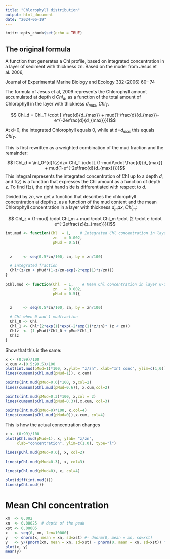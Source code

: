 ```yaml
---
title: "Chlorophyll distribution"
output: html_document
date: "2024-06-19"
---
```


```r
knitr::opts_chunk$set(echo = TRUE)
```

## The original formula

A function that generates a Chl profile, based on integrated concentration
in a layer of sediment with thickness zn. 
Based on the model from Jesus et al. 2006,

Journal of Experimental Marine Biology and Ecology 332 (2006) 60– 74

The formula of Jesus et al, 2006 represents the Chlorophyll amount accumulated at depth d $Chl_d$, as a function of the total amount of Chlorophyll in the layer with thickness $d_{max}$, $Chl_T$.

$$ Chl_d = Chl_T \cdot [ \frac{d}{d_{max}} + mud(1-\frac{d}{d_{max}}-e^{-2e\frac{d}{d_{max}}})]$$

At d=0, the integrated Chlorophyll equals 0, while at d=$d_{max}$ this equals $Chl_T$.

This is first rewritten as a weighted combination of the mud fraction and the remainder:

$$ IChl_d = \int_0^{d}f(z)dz=  Chl_T \cdot [ (1-mud)\cdot \frac{d}{d_{max}} + mud(1-e^{-2e\frac{d}{d_{max}}})]$$
This integral represents the integrated concentration of Chl up to a depth $d$, and f(z) is a function that expresses the Chl amount as a function of depth z. To find f(z), the right hand side is differentiated with respect to $d$.

Divided by $zn$, we get a function that describes the chlorophyll concentration at depth z, as a function of the mud content and the mean Chlorophyll concentration in a layer with thickness $d_max$, $Chl_m$:

$$ Chl_z = (1-mud) \cdot Chl_m + mud \cdot Chl_m \cdot (2 \cdot e \cdot e^{-2e\frac{z}{z_{max}}})]$$

```r
int.mud <- function(Chl  = 1,    # Integrated Chl concentration in layer 0-zn
                     zn   = 0.002,
                     pMud = 0.5){
  

  z     <- seq(0.5*zn/100, zn, by = zn/100)

  # integrated fraction
  Chl*(z/zn + pMud*(1-z/zn-exp(-2*exp(1)*z/zn)))
}
```


```r
pChl.mud <- function(Chl  = 1,    # Mean Chl concentration in layer 0-zn
                     zn   = 0.002,
                     pMud = 0.5){
  

  z     <- seq(0.5*zn/100, zn, by = zn/100)

  # Chl when 0 and 1 mudfraction
  Chl_0 <- Chl
  Chl_1 <- Chl*(2*exp(1)*exp(-2*exp(1)*z/zn)* (z < zn))
  Chlz  <- (1-pMud)*Chl_0 + pMud*Chl_1
  Chlz
}
```

Show that this is the same:

```r
x <- (0:99)/100
x.cum <-(0.5:99.5)/100
plot(int.mud(pMud=1)*100, x,ylab= "z/zn", xlab="Int conc", ylim=c(1,0))
lines(cumsum(pChl.mud(pMud=1)), x.cum)

points(int.mud(pMud=0.6)*100, x,col=2)
lines(cumsum(pChl.mud(pMud=0.6)), x.cum,col=2)

points(int.mud(pMud=0.3)*100, x,col = 2)
lines(cumsum(pChl.mud(pMud=0.3)),x.cum, col=3)

points(int.mud(pMud=0)*100, x,col=4)
lines(cumsum(pChl.mud(pMud=0)),x.cum, col=4)

```

This is how the actual concentration changes 

```r
x <- (0:99)/100
plot(pChl.mud(pMud=1), x, ylab= "z/zn", 
     xlab="concentration", ylim=c(1,0), type="l")

lines(pChl.mud(pMud=0.6), x, col=2)

lines(pChl.mud(pMud=0.3), x, col=3)

lines(pChl.mud(pMud=0), x, col=4)

```

```r
plot(diff(int.mud()))
lines(pChl.mud())
```

# Mean Chl concentration

```r
xm  <- 0.002
xn  <- 0.00025  # depth of the peak
xst <- 0.00005
x   <- seq(0, xm, len=10000)
y   <- dnorm(x, mean = xn, sd=xst) #- dnorm(0, mean = xn, sd=xst)
y   <- y/(pnorm(xm, mean = xn, sd=xst) - pnorm(0, mean = xn, sd=xst)) * xm
plot(x, y)
mean(y)
```
